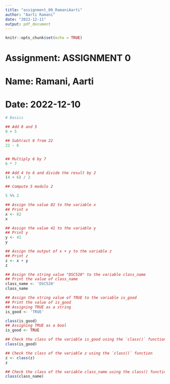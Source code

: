 ```yaml
---
title: "assignment_00_RamaniAarti"
author: "Aarti Ramani"
date: "2022-12-11"
output: pdf_document
---
```


```r
knitr::opts_chunk$set(echo = TRUE)
``` 
# Assignment: ASSIGNMENT 0
# Name: Ramani, Aarti
# Date: 2022-12-10

```r
# Basics

## Add 8 and 5
8 + 5

## Subtract 6 from 22
22 - 6


## Multiply 6 by 7
6 * 7

## Add 4 to 6 and divide the result by 2
(4 + 6) / 2

## Compute 5 modulo 2

5 %% 2

## Assign the value 82 to the variable x
## Print x
x <- 82
x

## Assign the value 41 to the variable y
## Print y
y <- 41
y

## Assign the output of x + y to the variable z
## Print z
z <- x + y
z

## Assign the string value "DSC520" to the variable class_name
## Print the value of class_name
class_name <- 'DSC520'
class_name

## Assign the string value of TRUE to the variable is_good
## Print the value of is_good
## Assigning TRUE as a string
is_good <- 'TRUE' 

class(is_good) 
## Assigning TRUE as a bool
is_good <- TRUE 

## Check the class of the variable is_good using the `class()` function
class(is_good)

## Check the class of the variable z using the `class()` function
z <- class(z)
z

## Check the class of the variable class_name using the class() function
class(class_name) 
```
